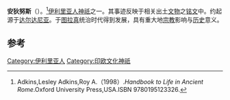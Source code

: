 {{Infobox deity|type=
| name =安狄努斯
}}
'''安狄努斯'''（{{lang-en|andinus}}）。<ref>Adkins,Lesley Adkins,Roy A.（1998）.''Handbook to Life in Ancient Rome''.Oxford University Press,USA.ISBN 9780195123326.</ref>[[伊利里亚人|伊利里亚人]][[神祇|神祇]]之一。其事迹反映于相关出土[[文物|文物]]之[[铭文|铭文]]中。约起源于[[达尔达尼亚|达尔达尼亚]]。于[[图拉真|图拉真]]统治时代得到发展，具有重大地[[宗教|宗教]]影响与[[历史|历史]]意义。

== 参考 ==
{{reflist}}

[[Category:伊利里亚人|Category:伊利里亚人]]
[[Category:印欧文化神祇|Category:印欧文化神祇]]